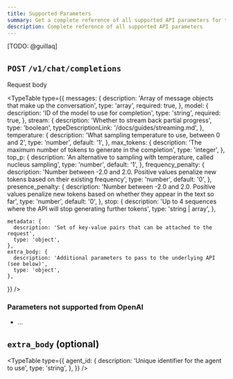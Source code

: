 ```yaml
---
title: Supported Parameters
summary: Get a complete reference of all supported API parameters for the chat completions endpoint. Learn how to use parameters like `temperature`, `max_tokens`, and `stream`.
description: Complete reference of all supported API parameters
---
```



[TODO: @guillaq]

## `POST` `/v1/chat/completions`

Request body

<TypeTable
  type={{
    messages: {
      description: 'Array of message objects that make up the conversation',
      type: 'array',
      required: true,
    },
    model: {
      description: 'ID of the model to use for completion',
      type: 'string',
      required: true,
    },
    stream: {
      description: 'Whether to stream back partial progress',
      type: 'boolean',
      typeDescriptionLink: '/docs/guides/streaming.md',
    },
    temperature: {
      description: 'What sampling temperature to use, between 0 and 2',
      type: 'number',
      default: '1',
    },
    max_tokens: {
      description: 'The maximum number of tokens to generate in the completion',
      type: 'integer',
    },
    top_p: {
      description: 'An alternative to sampling with temperature, called nucleus sampling',
      type: 'number',
      default: '1',
    },
    frequency_penalty: {
      description: 'Number between -2.0 and 2.0. Positive values penalize new tokens based on their existing frequency',
      type: 'number',
      default: '0',
    },
    presence_penalty: {
      description: 'Number between -2.0 and 2.0. Positive values penalize new tokens based on whether they appear in the text so far',
      type: 'number',
      default: '0',
    },
    stop: {
      description: 'Up to 4 sequences where the API will stop generating further tokens',
      type: 'string | array',
    },
    
    metadata: {
      description: 'Set of key-value pairs that can be attached to the request',
      type: 'object',
    },
    extra_body: {
      description: 'Additional parameters to pass to the underlying API (see below)',
      type: 'object',
    },
  }}
/>

### Parameters not supported from OpenAI

- ...

## `extra_body` (optional)

<TypeTable
  type={{
    agent_id: {
      description: 'Unique identifier for the agent to use',
      type: 'string',
    },
  }}
/>